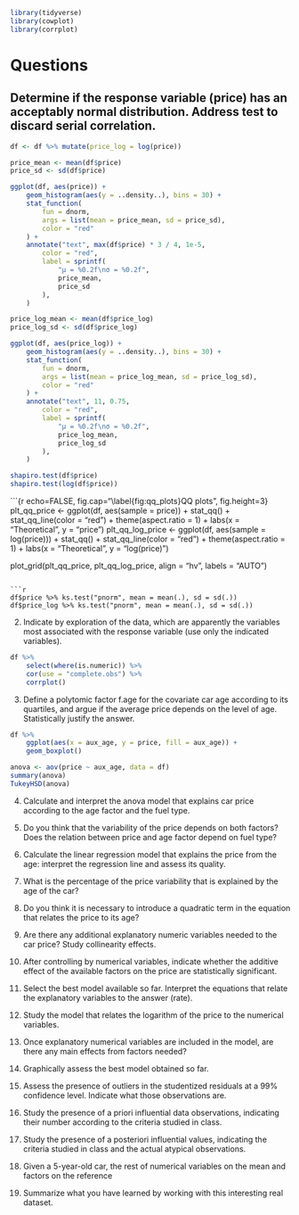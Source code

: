 ```r
library(tidyverse)
library(cowplot)
library(corrplot)
```

# Questions

## Determine if the response variable (price) has an acceptably normal distribution. Address test to discard serial correlation.

```r

df <- df %>% mutate(price_log = log(price))

price_mean <- mean(df$price)
price_sd <- sd(df$price)

ggplot(df, aes(price)) +
    geom_histogram(aes(y = ..density..), bins = 30) +
    stat_function(
        fun = dnorm,
        args = list(mean = price_mean, sd = price_sd),
        color = "red"
    ) +
    annotate("text", max(df$price) * 3 / 4, 1e-5,
        color = "red",
        label = sprintf(
            "μ = %0.2f\nσ = %0.2f",
            price_mean,
            price_sd
        ),
    )
```

```r

price_log_mean <- mean(df$price_log)
price_log_sd <- sd(df$price_log)

ggplot(df, aes(price_log)) +
    geom_histogram(aes(y = ..density..), bins = 30) +
    stat_function(
        fun = dnorm,
        args = list(mean = price_log_mean, sd = price_log_sd),
        color = "red"
    ) +
    annotate("text", 11, 0.75,
        color = "red",
        label = sprintf(
            "μ = %0.2f\nσ = %0.2f",
            price_log_mean,
            price_log_sd
        ),
    )
```

```r
shapiro.test(df$price)
shapiro.test(log(df$price))
```

```{r echo=FALSE, fig.cap="\\label{fig:qq_plots}QQ plots", fig.height=3}
plt_qq_price <- ggplot(df, aes(sample = price)) +
    stat_qq() +
    stat_qq_line(color = "red") +
    theme(aspect.ratio = 1) +
    labs(x = "Theoretical", y = "price")
plt_qq_log_price <- ggplot(df, aes(sample = log(price))) +
    stat_qq() +
    stat_qq_line(color = "red") +
    theme(aspect.ratio = 1) +
    labs(x = "Theoretical", y = "log(price)")

plot_grid(plt_qq_price, plt_qq_log_price, align = "hv", labels = "AUTO")
```

```r
df$price %>% ks.test("pnorm", mean = mean(.), sd = sd(.))
df$price_log %>% ks.test("pnorm", mean = mean(.), sd = sd(.))
```

2. Indicate by exploration of the data, which are apparently the variables most
   associated with the response variable (use only the indicated variables). 

```r
df %>%
    select(where(is.numeric)) %>%
    cor(use = "complete.obs") %>%
    corrplot()
```

3. Define a polytomic factor f.age for the covariate car age according to its
   quartiles, and argue if the average price depends on the level of age.
   Statistically justify the answer. 

```r
df %>%
    ggplot(aes(x = aux_age, y = price, fill = aux_age)) +
    geom_boxplot()

anova <- aov(price ~ aux_age, data = df)
summary(anova)
TukeyHSD(anova)
```


4. Calculate and interpret the anova model that explains car price according to
   the age factor and the fuel type. 

5. Do you think that the variability of the price depends on both factors? Does
   the relation between price and age factor depend on fuel type? 

6. Calculate the linear regression model that explains the price from the age:
   interpret the regression line and assess its quality.

7. What is the percentage of the price variability that is explained by the age
   of the car?

8. Do you think it is necessary to introduce a quadratic term in the equation
   that relates the price to its age? 

9. Are there any additional explanatory numeric variables needed to the car
   price? Study collinearity effects. 

10. After controlling by numerical variables, indicate whether the additive
    effect of the available factors on the price are statistically significant. 

11. Select the best model available so far. Interpret the equations that relate
    the explanatory variables to the answer (rate). 

12. Study the model that relates the logarithm of the price to the numerical
    variables. 

13. Once explanatory numerical variables are included in the model, are there
    any main effects from factors needed? 

14. Graphically assess the best model obtained so far. 

15. Assess the presence of outliers in the studentized residuals at a 99%
    confidence level. Indicate what those observations are. 

16. Study the presence of a priori influential data observations, indicating
    their number according to the criteria studied in class. 

17. Study the presence of a posteriori influential values, indicating the
    criteria studied in class and the actual atypical observations. 

18. Given a 5-year-old car, the rest of numerical variables on the mean and
    factors on the reference

19. Summarize what you have learned by working with this interesting real
    dataset.
